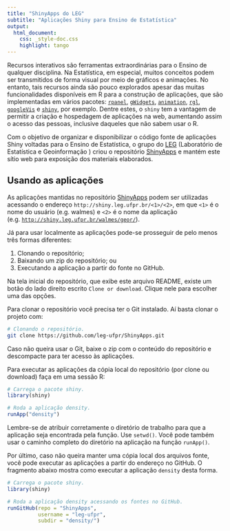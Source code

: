```yaml
---
title: "ShinyApps do LEG"
subtitle: "Aplicações Shiny para Ensino de Estatística"
output:
  html_document:
    css: _style-doc.css
    highlight: tango
---
```


Recursos interativos são ferramentas extraordinárias para o Ensino de
qualquer disciplina. Na Estatística, em especial, muitos conceitos podem
ser transmitidos de forma visual por meio de gráficos e animações. No
entanto, tais recursos ainda são pouco explorados apesar das muitas
funcionalidades disponíveis em R para a construção de aplicações, que
são implementadas em vários pacotes: [`rpanel`], [`gWidgets`],
[`animation`], [`rgl`], [`googleVis`] e [`shiny`], por exemplo. Dentre
estes, o `shiny` tem a vantagem de permitir a criação e hospedagem de
aplicações na web, aumentando assim o acesso das pessoas, inclusive
daqueles que não sabem usar o R.

Com o objetivo de organizar e disponibilizar o código fonte de
aplicações Shiny voltadas para o Ensino de Estatística, o grupo do [LEG]
(Laboratório de Estatística e Geoinformação ) criou o repositório
[ShinyApps] e mantém este sítio web para exposição dos materiais
elaborados.

## Usando as aplicações ##

As aplicações mantidas no repositório [ShinyApps] podem ser utilizadas
acessando o endereço `http://shiny.leg.ufpr.br/<1>/<2>`, em que `<1>` é
o nome do usuário (e.g. walmes) e `<2>` é o nome da aplicação
(e.g. [`http://shiny.leg.ufpr.br/walmes/geor/`]()).

Já para usar localmente as aplicações pode-se prosseguir de pelo menos
três formas diferentes:

  1. Clonando o repositório;
  2. Baixando um zip do repositório; ou
  3. Executando a aplicação a partir do fonte no GitHub.

Na tela inicial do repositório, que exibe este arquivo README, existe um
botão do lado direito escrito `Clone or download`. Clique nele para
escolher uma das opções.

Para clonar o repositório você precisa ter o Git instalado. Aí basta
clonar o projeto com:

```bash
# Clonando o repositório.
git clone https://github.com/leg-ufpr/ShinyApps.git
```

Caso não queira usar o Git, baixe o zip com o conteúdo do repositório e
descompacte para ter acesso às aplicações.

Para executar as aplicações da cópia local do repositório (por clone ou
download) faça em uma sessão R:

```r
# Carrega o pacote shiny.
library(shiny)

# Roda a aplicação density.
runApp("density")
```

Lembre-se de atribuir corretamente o diretório de trabalho para que a
aplicação seja encontrada pela função. Use `setwd()`. Você pode também
usar o caminho completo do diretório na aplicação na função `runApp()`.

Por último, caso não queira manter uma cópia local dos arquivos fonte,
você pode executar as aplicações a partir do endereço no GitHub. O
fragmento abaixo mostra como executar a aplicação `density` desta forma.

```r
# Carrega o pacote shiny.
library(shiny)

# Roda a aplicação density acessando os fontes no GitHub.
runGitHub(repo = "ShinyApps",
          username = "leg-ufpr",
          subdir = "density/")
```

<!------------------------------------------- -->
[`rpanel`]: https://cran.r-project.org/web/packages/rpanel/index.html
[`gWidgets`]: https://cran.r-project.org/web/packages/gWidgets/index.html
[`rgl`]: https://cran.r-project.org/web/packages/rgl/index.html
[`animation`]: https://cran.r-project.org/web/packages/animation/index.html
[`googleVis`]: https://cran.r-project.org/web/packages/googleVis/index.html
[`shiny`]: https://cran.r-project.org/web/packages/shiny/index.html
[LEG]: http://www.leg.ufpr.br/doku.php
[ShinyApps]: https://github.com/leg-ufpr/ShinyApps
